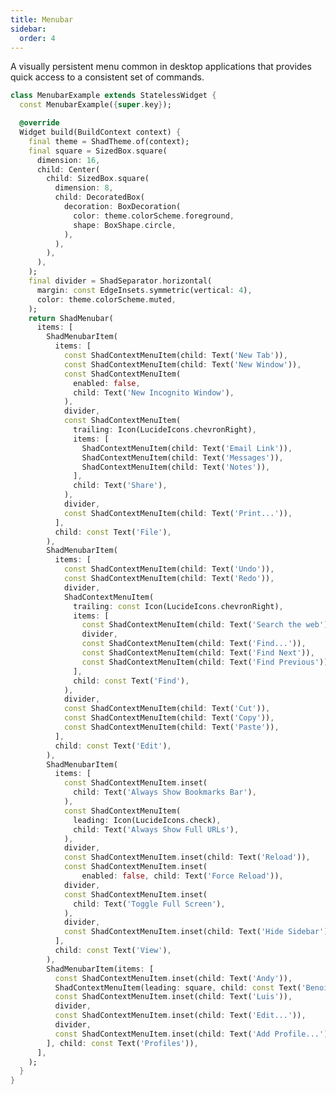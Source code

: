 ```yaml
---
title: Menubar
sidebar:
  order: 4
---
```



A visually persistent menu common in desktop applications that provides quick access to a consistent set of commands.

<Preview src="menubar">

```dart
class MenubarExample extends StatelessWidget {
  const MenubarExample({super.key});

  @override
  Widget build(BuildContext context) {
    final theme = ShadTheme.of(context);
    final square = SizedBox.square(
      dimension: 16,
      child: Center(
        child: SizedBox.square(
          dimension: 8,
          child: DecoratedBox(
            decoration: BoxDecoration(
              color: theme.colorScheme.foreground,
              shape: BoxShape.circle,
            ),
          ),
        ),
      ),
    );
    final divider = ShadSeparator.horizontal(
      margin: const EdgeInsets.symmetric(vertical: 4),
      color: theme.colorScheme.muted,
    );
    return ShadMenubar(
      items: [
        ShadMenubarItem(
          items: [
            const ShadContextMenuItem(child: Text('New Tab')),
            const ShadContextMenuItem(child: Text('New Window')),
            const ShadContextMenuItem(
              enabled: false,
              child: Text('New Incognito Window'),
            ),
            divider,
            const ShadContextMenuItem(
              trailing: Icon(LucideIcons.chevronRight),
              items: [
                ShadContextMenuItem(child: Text('Email Link')),
                ShadContextMenuItem(child: Text('Messages')),
                ShadContextMenuItem(child: Text('Notes')),
              ],
              child: Text('Share'),
            ),
            divider,
            const ShadContextMenuItem(child: Text('Print...')),
          ],
          child: const Text('File'),
        ),
        ShadMenubarItem(
          items: [
            const ShadContextMenuItem(child: Text('Undo')),
            const ShadContextMenuItem(child: Text('Redo')),
            divider,
            ShadContextMenuItem(
              trailing: const Icon(LucideIcons.chevronRight),
              items: [
                const ShadContextMenuItem(child: Text('Search the web')),
                divider,
                const ShadContextMenuItem(child: Text('Find...')),
                const ShadContextMenuItem(child: Text('Find Next')),
                const ShadContextMenuItem(child: Text('Find Previous')),
              ],
              child: const Text('Find'),
            ),
            divider,
            const ShadContextMenuItem(child: Text('Cut')),
            const ShadContextMenuItem(child: Text('Copy')),
            const ShadContextMenuItem(child: Text('Paste')),
          ],
          child: const Text('Edit'),
        ),
        ShadMenubarItem(
          items: [
            const ShadContextMenuItem.inset(
              child: Text('Always Show Bookmarks Bar'),
            ),
            const ShadContextMenuItem(
              leading: Icon(LucideIcons.check),
              child: Text('Always Show Full URLs'),
            ),
            divider,
            const ShadContextMenuItem.inset(child: Text('Reload')),
            const ShadContextMenuItem.inset(
                enabled: false, child: Text('Force Reload')),
            divider,
            const ShadContextMenuItem.inset(
              child: Text('Toggle Full Screen'),
            ),
            divider,
            const ShadContextMenuItem.inset(child: Text('Hide Sidebar')),
          ],
          child: const Text('View'),
        ),
        ShadMenubarItem(items: [
          const ShadContextMenuItem.inset(child: Text('Andy')),
          ShadContextMenuItem(leading: square, child: const Text('Benoit')),
          const ShadContextMenuItem.inset(child: Text('Luis')),
          divider,
          const ShadContextMenuItem.inset(child: Text('Edit...')),
          divider,
          const ShadContextMenuItem.inset(child: Text('Add Profile...')),
        ], child: const Text('Profiles')),
      ],
    );
  }
}
```

</Preview>
